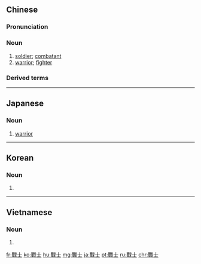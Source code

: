 {{also|戦士|战士}}
==Chinese==
{{zh-forms|s=战士}}

===Pronunciation===
{{zh-pron
|m=zhànshì
|c=zin3 si6
|mn=qz:chiàn-sǐr/tw,xm,zz:chiàn-sū
|h=pfs=chan-sṳ
|cat=n
}}

===Noun===
{{zh-noun}}

# [[soldier]]; [[combatant]]
# [[warrior]]; [[fighter]]

===Derived terms===
{{zh-der|自由戰士}}

{{zh-cat|Elementary}}

----

==Japanese==
{{ja-kanjitab|せん|し|yomi=o}}

===Noun===
{{ja-noun|せんし|shin=戦士}}

# [[warrior]] {{gloss|person actively engaged in battle, conflict or warfare}}

----

==Korean==
{{ko-hanjatab}}

===Noun===
{{ko-noun|hangeul=전사|mr=chŏnsa|y=cēnsa}}

# {{hanja form of|전사|[[warrior]]}}

----

==Vietnamese==
{{vi-hantutab}}

===Noun===
{{vi-hantu}}

# {{han tu form of|chiến sĩ|[[warrior]]}}

[[fr:戰士]]
[[ko:戰士]]
[[hu:戰士]]
[[mg:戰士]]
[[ja:戰士]]
[[pt:戰士]]
[[ru:戰士]]
[[chr:戰士]]
